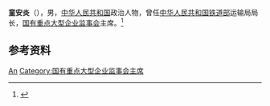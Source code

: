'''童安炎'''（{{bd|？|}}），男，[[中华人民共和国|中华人民共和国]]政治人物，曾任[[中华人民共和国铁道部|中华人民共和国铁道部]]运输局局长，[[国有重点大型企业监事会|国有重点大型企业监事会]]主席。<ref>{{Cite web|title=中华人民共和国国务院任免人员_2008年第28号国务院公报|url=http://www.gov.cn/gongbao/content/2008/content_1107634.htm|accessdate=2021-02-11|work=中国政府网|archive-date=2017-02-19|archive-url=https://web.archive.org/web/20170219112836/http://www.gov.cn/gongbao/content/2008/content_1107634.htm|dead-url=no}}</ref>

== 参考资料 ==
{{reflist}}

{{Authority control}}
{{DEFAULTSORT:Tong童}}
[[Category:童姓|An]]
[[Category:国有重点大型企业监事会主席|Category:国有重点大型企业监事会主席]]

{{中国人物小作品}}